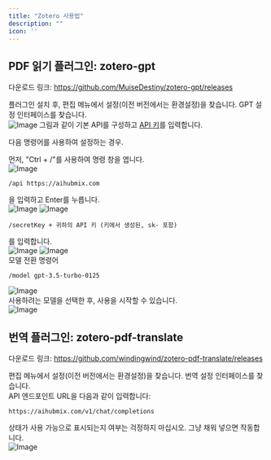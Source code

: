 ```yaml
---
title: "Zotero 사용법"
description: ""
icon: ''
---
```


## PDF 읽기 플러그인: zotero-gpt
다운로드 링크: https://github.com/MuiseDestiny/zotero-gpt/releases

플러그인 설치 후, 편집 메뉴에서 설정(이전 버전에서는 환경설정)을 찾습니다. GPT 설정 인터페이스를 찾습니다.  
![Image](../../public/en/zotero9.png) 
그림과 같이 기본 API를 구성하고 [API 키](https://aihubmix.com/token)를 입력합니다.

다음 명령어를 사용하여 설정하는 경우. 

먼저, "Ctrl + /"를 사용하여 명령 창을 엽니다.  
![Image](../../public/en/zotero1.png)  
```
/api https://aihubmix.com
```
을 입력하고 Enter를 누릅니다.  
![Image](../../public/en/zotero2.png) 
![Image](../../public/en/zotero3.png)  
```
/secretKey + 귀하의 API 키 (키에서 생성된, sk- 포함)
```
를 입력합니다.  
![Image](../../public/en/zotero4.png) 
![Image](../../public/en/zotero8.png)  
모델 전환 명령어  
```
/model gpt-3.5-turbo-0125 
```
![Image](../../public/en/zotero6.png)  
사용하려는 모델을 선택한 후, 사용을 시작할 수 있습니다.  
![Image](../../public/en/zotero7.png)  

## 번역 플러그인: zotero-pdf-translate
다운로드 링크: https://github.com/windingwind/zotero-pdf-translate/releases

편집 메뉴에서 설정(이전 버전에서는 환경설정)을 찾습니다. 번역 설정 인터페이스를 찾습니다.  
API 엔드포인트 URL을 다음과 같이 입력합니다: 
```
https://aihubmix.com/v1/chat/completions
```  
상태가 사용 가능으로 표시되는지 여부는 걱정하지 마십시오. 그냥 채워 넣으면 작동합니다.  
![Image](../../public/en/zotero5.png) 